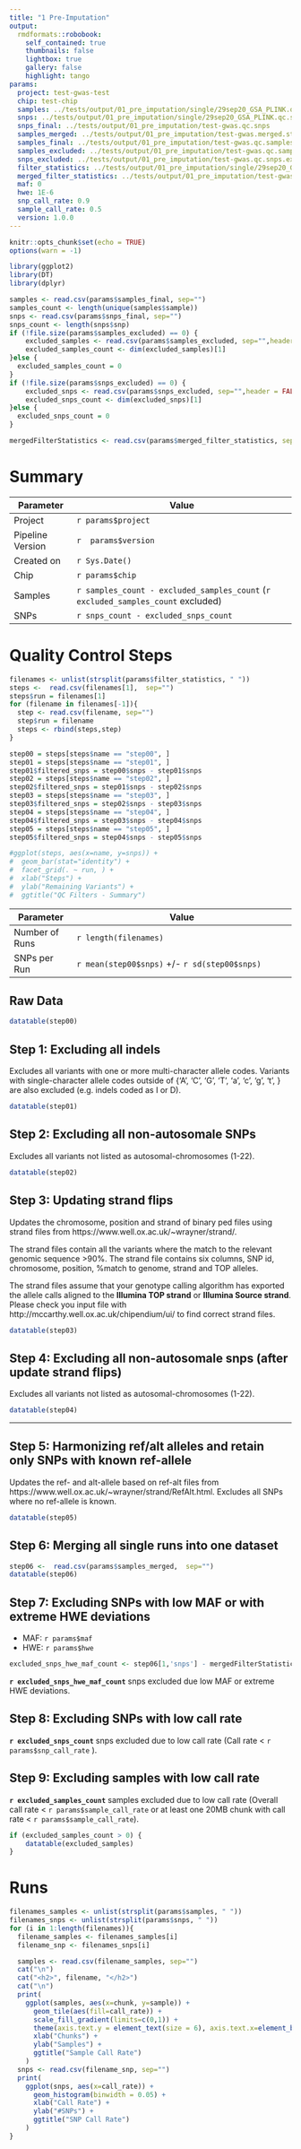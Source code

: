 ```yaml
---
title: "1 Pre-Imputation"
output:
  rmdformats::robobook:
    self_contained: true
    thumbnails: false
    lightbox: true
    gallery: false
    highlight: tango
params:
  project: test-gwas-test
  chip: test-chip
  samples: ../tests/output/01_pre_imputation/single/29sep20_GSA_PLINK.qc.samples ../tests/output/01_pre_imputation/single/31aug20_GSA_PLINK.qc.samples
  snps: ../tests/output/01_pre_imputation/single/29sep20_GSA_PLINK.qc.snps ../tests/output/01_pre_imputation/single/31aug20_GSA_PLINK.qc.snps
  snps_final: ../tests/output/01_pre_imputation/test-gwas.qc.snps
  samples_merged: ../tests/output/01_pre_imputation/test-gwas.merged.statistics
  samples_final: ../tests/output/01_pre_imputation/test-gwas.qc.samples
  samples_excluded: ../tests/output/01_pre_imputation/test-gwas.qc.samples.excluded
  snps_excluded: ../tests/output/01_pre_imputation/test-gwas.qc.snps.excluded
  filter_statistics: ../tests/output/01_pre_imputation/single/29sep20_GSA_PLINK.statistics ../tests/output/01_pre_imputation/single/31aug20_GSA_PLINK.statistics
  merged_filter_statistics: ../tests/output/01_pre_imputation/test-gwas.statistics
  maf: 0
  hwe: 1E-6
  snp_call_rate: 0.9
  sample_call_rate: 0.5
  version: 1.0.0
---
```


```r
knitr::opts_chunk$set(echo = TRUE)
options(warn = -1)

library(ggplot2)
library(DT)
library(dplyr)
```


```r
samples <- read.csv(params$samples_final, sep="")
samples_count <- length(unique(samples$sample))
snps <- read.csv(params$snps_final, sep="")
snps_count <- length(snps$snp)
if (!file.size(params$samples_excluded) == 0) {
    excluded_samples <- read.csv(params$samples_excluded, sep="",header = FALSE)
    excluded_samples_count <- dim(excluded_samples)[1]
}else {
  excluded_samples_count = 0
}
if (!file.size(params$snps_excluded) == 0) {
    excluded_snps <- read.csv(params$snps_excluded, sep="",header = FALSE)
    excluded_snps_count <- dim(excluded_snps)[1]
}else {
  excluded_snps_count = 0
}

mergedFilterStatistics <- read.csv(params$merged_filter_statistics, sep="")


```

# Summary

| Parameter     | Value                                      |
| ------------- |--------------------------------------------|
| Project       | `r params$project`                         |
| Pipeline Version | `r  params$version` |
| Created on | `r Sys.Date()` |
| Chip          | `r params$chip`                            |
| Samples       | `r samples_count - excluded_samples_count` (`r excluded_samples_count` excluded) |
| SNPs          | `r snps_count - excluded_snps_count`                                            |


# Quality Control Steps

```r
filenames <- unlist(strsplit(params$filter_statistics, " "))
steps <-  read.csv(filenames[1],  sep="")
steps$run = filenames[1]
for (filename in filenames[-1]){
  step <- read.csv(filename, sep="")
  step$run = filename
  steps <- rbind(steps,step)
}

step00 = steps[steps$name == "step00", ]
step01 = steps[steps$name == "step01", ]
step01$filtered_snps = step00$snps - step01$snps
step02 = steps[steps$name == "step02", ]
step02$filtered_snps = step01$snps - step02$snps
step03 = steps[steps$name == "step03", ]
step03$filtered_snps = step02$snps - step03$snps
step04 = steps[steps$name == "step04", ]
step04$filtered_snps = step03$snps - step04$snps
step05 = steps[steps$name == "step05", ]
step05$filtered_snps = step04$snps - step05$snps

#ggplot(steps, aes(x=name, y=snps)) +
#  geom_bar(stat="identity") +
#  facet_grid(. ~ run, ) +
#  xlab("Steps") +
#  ylab("Remaining Variants") +
#  ggtitle("QC Filters - Summary")

```

| Parameter     | Value                                      |
| ------------- |--------------------------------------------|
| Number of Runs       | `r length(filenames)`                            |
| SNPs per Run          | `r mean(step00$snps)` +/- `r sd(step00$snps)`                           |

## Raw Data

```r
datatable(step00)
```

## Step 1: Excluding all indels

Excludes all variants with one or more multi-character allele codes. Variants with single-character allele codes outside of {'A', 'C', 'G', 'T', 'a', 'c', 'g', 't', <missing code>} are also excluded (e.g. indels coded as I or D).

```r
datatable(step01)
```



## Step 2: Excluding all non-autosomale SNPs

Excludes all variants not listed as autosomal-chromosomes (1-22).

```r
datatable(step02)
```

## Step 3: Updating strand flips

Updates the chromosome, position and strand of binary ped files using strand files from https://www.well.ox.ac.uk/~wrayner/strand/.

The strand files contain all the variants where the match to the relevant genomic sequence >90%. The strand file contains six columns, SNP id, chromosome, position, %match to genome, strand and TOP alleles.

The strand files assume that your genotype calling algorithm has exported the allele calls aligned to the **Illumina TOP strand** or **Illumina Source strand**. Please check you input file with http://mccarthy.well.ox.ac.uk/chipendium/ui/ to find correct strand files.

```r
datatable(step03)
```

## Step 4: Excluding all non-autosomale snps (after update strand flips)

Excludes all variants not listed as autosomal-chromosomes (1-22).

```r
datatable(step04)
```

----

## Step 5: Harmonizing ref/alt alleles and retain only SNPs with known ref-allele

Updates the ref- and alt-allele based on ref-alt files from https://www.well.ox.ac.uk/~wrayner/strand/RefAlt.html. Excludes all SNPs where no ref-allele is known.

```r
datatable(step05)
```

## Step 6: Merging all single runs into one dataset

```r
step06 <-  read.csv(params$samples_merged,  sep="")
datatable(step06)
```

## Step 7: Excluding SNPs with low MAF or with extreme HWE deviations

- MAF: `r params$maf` 
- HWE: `r params$hwe` 

```r
excluded_snps_hwe_maf_count <- step06[1,'snps'] - mergedFilterStatistics[1,'snps']
```

**`r excluded_snps_hwe_maf_count`** snps excluded due low MAF or extreme HWE deviations.

## Step 8: Excluding SNPs with low call rate

**`r excluded_snps_count`** snps excluded due to low call rate (Call rate < `r params$snp_call_rate` ).


## Step 9: Excluding samples with low call rate

**`r excluded_samples_count`** samples excluded due to low call rate (Overall call rate < `r params$sample_call_rate` or at least one 20MB chunk with call rate < `r params$sample_call_rate`).

```r
if (excluded_samples_count > 0) {
    datatable(excluded_samples)
}
```

# Runs

```r
filenames_samples <- unlist(strsplit(params$samples, " "))
filenames_snps <- unlist(strsplit(params$snps, " "))
for (i in 1:length(filenames)){
  filename_samples <- filenames_samples[i]
  filename_snp <- filenames_snps[i]

  samples <- read.csv(filename_samples, sep="")
  cat("\n")
  cat("<h2>", filename, "</h2>")
  cat("\n")
  print(
    ggplot(samples, aes(x=chunk, y=sample)) +
      geom_tile(aes(fill=call_rate)) +
      scale_fill_gradient(limits=c(0,1)) +
      theme(axis.text.y = element_text(size = 6), axis.text.x=element_blank(), axis.ticks.x=element_blank()) +
      xlab("Chunks") +
      ylab("Samples") +
      ggtitle("Sample Call Rate")
    )
  snps <- read.csv(filename_snp, sep="")
  print(
    ggplot(snps, aes(x=call_rate)) +
      geom_histogram(binwidth = 0.05) +
      xlab("Call Rate") +
      ylab("#SNPs") +
      ggtitle("SNP Call Rate")
    )  
}
```
